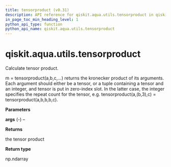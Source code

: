 ```yaml
---
title: tensorproduct (v0.31)
description: API reference for qiskit.aqua.utils.tensorproduct in qiskit v0.31
in_page_toc_min_heading_level: 1
python_api_type: function
python_api_name: qiskit.aqua.utils.tensorproduct
---
```


<span id="qiskit-aqua-utils-tensorproduct" />

# qiskit.aqua.utils.tensorproduct

<Function id="qiskit.aqua.utils.tensorproduct" isDedicatedPage={true} github="https://github.com/qiskit-community/qiskit-aqua/tree/stable/0.9/qiskit/aqua/utils/tensor_product.py" signature="tensorproduct(*args)">
  Calculate tensor product.

  m = tensorproduct(a,b,c,…) returns the kronecker product of its arguments. Each argument should either be a tensor, or a tuple containing a tensor and an integer, and tensor is put in zero-index slot. In the latter case, the integer specifies the repeat count for the tensor, e.g. tensorproduct(a,(b,3),c) = tensorproduct(a,b,b,b,c).

  **Parameters**

  **args** (*-*) –

  **Returns**

  the tensor product

  **Return type**

  np.ndarray
</Function>

